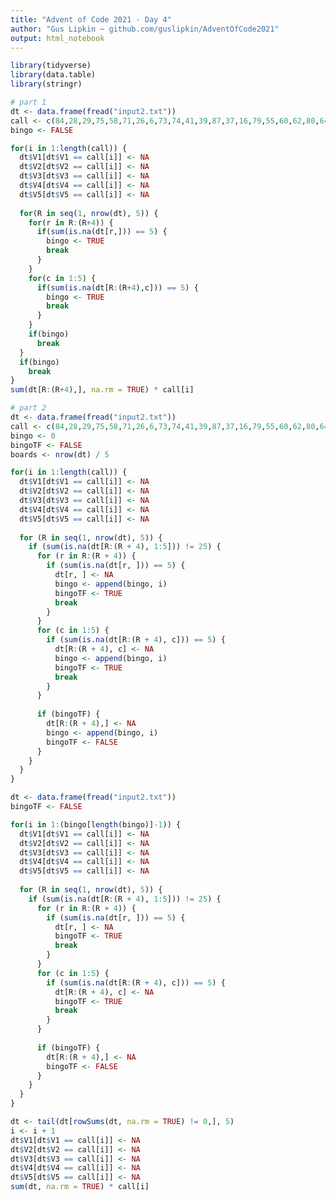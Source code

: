 ```yaml
---
title: "Advent of Code 2021 - Day 4"
author: "Gus Lipkin ~ github.com/guslipkin/AdventOfCode2021"
output: html_notebook
---
```


```r
library(tidyverse)
library(data.table)
library(stringr)
```

```r
# part 1
dt <- data.frame(fread("input2.txt"))
call <- c(84,28,29,75,58,71,26,6,73,74,41,39,87,37,16,79,55,60,62,80,64,95,46,15,5,47,2,35,32,78,89,90,96,33,4,69,42,30,54,85,65,83,44,63,20,17,66,81,67,77,36,68,82,93,10,25,9,34,24,72,91,88,11,38,3,45,14,56,22,61,97,27,12,48,18,1,31,98,86,19,99,92,8,43,52,23,21,0,7,50,57,70,49,13,51,40,76,94,53,59)
bingo <- FALSE

for(i in 1:length(call)) {
  dt$V1[dt$V1 == call[i]] <- NA
  dt$V2[dt$V2 == call[i]] <- NA
  dt$V3[dt$V3 == call[i]] <- NA
  dt$V4[dt$V4 == call[i]] <- NA
  dt$V5[dt$V5 == call[i]] <- NA
  
  for(R in seq(1, nrow(dt), 5)) {
    for(r in R:(R+4)) {
      if(sum(is.na(dt[r,])) == 5) {
        bingo <- TRUE
        break
      }
    }
    for(c in 1:5) {
      if(sum(is.na(dt[R:(R+4),c])) == 5) {
        bingo <- TRUE
        break
      }
    }
    if(bingo)
      break
  }
  if(bingo)
    break
}
sum(dt[R:(R+4),], na.rm = TRUE) * call[i]
```

```r
# part 2
dt <- data.frame(fread("input2.txt"))
call <- c(84,28,29,75,58,71,26,6,73,74,41,39,87,37,16,79,55,60,62,80,64,95,46,15,5,47,2,35,32,78,89,90,96,33,4,69,42,30,54,85,65,83,44,63,20,17,66,81,67,77,36,68,82,93,10,25,9,34,24,72,91,88,11,38,3,45,14,56,22,61,97,27,12,48,18,1,31,98,86,19,99,92,8,43,52,23,21,0,7,50,57,70,49,13,51,40,76,94,53,59)
bingo <- 0
bingoTF <- FALSE
boards <- nrow(dt) / 5

for(i in 1:length(call)) {
  dt$V1[dt$V1 == call[i]] <- NA
  dt$V2[dt$V2 == call[i]] <- NA
  dt$V3[dt$V3 == call[i]] <- NA
  dt$V4[dt$V4 == call[i]] <- NA
  dt$V5[dt$V5 == call[i]] <- NA
  
  for (R in seq(1, nrow(dt), 5)) {
    if (sum(is.na(dt[R:(R + 4), 1:5])) != 25) {
      for (r in R:(R + 4)) {
        if (sum(is.na(dt[r, ])) == 5) {
          dt[r, ] <- NA
          bingo <- append(bingo, i)
          bingoTF <- TRUE
          break
        }
      }
      for (c in 1:5) {
        if (sum(is.na(dt[R:(R + 4), c])) == 5) {
          dt[R:(R + 4), c] <- NA
          bingo <- append(bingo, i)
          bingoTF <- TRUE
          break
        }
      }
      
      if (bingoTF) {
        dt[R:(R + 4),] <- NA
        bingo <- append(bingo, i)
        bingoTF <- FALSE
      }
    }
  }
}

dt <- data.frame(fread("input2.txt"))
bingoTF <- FALSE

for(i in 1:(bingo[length(bingo)]-1)) {
  dt$V1[dt$V1 == call[i]] <- NA
  dt$V2[dt$V2 == call[i]] <- NA
  dt$V3[dt$V3 == call[i]] <- NA
  dt$V4[dt$V4 == call[i]] <- NA
  dt$V5[dt$V5 == call[i]] <- NA
  
  for (R in seq(1, nrow(dt), 5)) {
    if (sum(is.na(dt[R:(R + 4), 1:5])) != 25) {
      for (r in R:(R + 4)) {
        if (sum(is.na(dt[r, ])) == 5) {
          dt[r, ] <- NA
          bingoTF <- TRUE
          break
        }
      }
      for (c in 1:5) {
        if (sum(is.na(dt[R:(R + 4), c])) == 5) {
          dt[R:(R + 4), c] <- NA
          bingoTF <- TRUE
          break
        }
      }
      
      if (bingoTF) {
        dt[R:(R + 4),] <- NA
        bingoTF <- FALSE
      }
    }
  }
}

dt <- tail(dt[rowSums(dt, na.rm = TRUE) != 0,], 5)
i <- i + 1
dt$V1[dt$V1 == call[i]] <- NA
dt$V2[dt$V2 == call[i]] <- NA
dt$V3[dt$V3 == call[i]] <- NA
dt$V4[dt$V4 == call[i]] <- NA
dt$V5[dt$V5 == call[i]] <- NA
sum(dt, na.rm = TRUE) * call[i]
```

